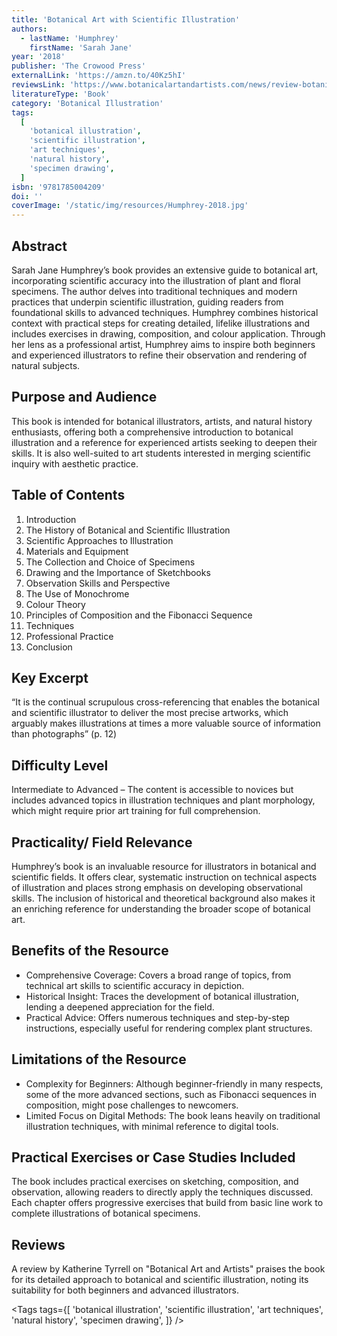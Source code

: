 ```yaml
---
title: 'Botanical Art with Scientific Illustration'
authors:
  - lastName: 'Humphrey'
    firstName: 'Sarah Jane'
year: '2018'
publisher: 'The Crowood Press'
externalLink: 'https://amzn.to/40Kz5hI'
reviewsLink: 'https://www.botanicalartandartists.com/news/review-botanical-art-with-scientific-illustration-by-sarah-jane-humphrey'
literatureType: 'Book'
category: 'Botanical Illustration'
tags:
  [
    'botanical illustration',
    'scientific illustration',
    'art techniques',
    'natural history',
    'specimen drawing',
  ]
isbn: '9781785004209'
doi: ''
coverImage: '/static/img/resources/Humphrey-2018.jpg'
---
```


## Abstract

Sarah Jane Humphrey’s book provides an extensive guide to botanical art, incorporating scientific accuracy into the illustration of plant and floral specimens. The author delves into traditional techniques and modern practices that underpin scientific illustration, guiding readers from foundational skills to advanced techniques. Humphrey combines historical context with practical steps for creating detailed, lifelike illustrations and includes exercises in drawing, composition, and colour application. Through her lens as a professional artist, Humphrey aims to inspire both beginners and experienced illustrators to refine their observation and rendering of natural subjects.

## Purpose and Audience

This book is intended for botanical illustrators, artists, and natural history enthusiasts, offering both a comprehensive introduction to botanical illustration and a reference for experienced artists seeking to deepen their skills. It is also well-suited to art students interested in merging scientific inquiry with aesthetic practice.

## Table of Contents

1. Introduction
2. The History of Botanical and Scientific Illustration
3. Scientific Approaches to Illustration
4. Materials and Equipment
5. The Collection and Choice of Specimens
6. Drawing and the Importance of Sketchbooks
7. Observation Skills and Perspective
8. The Use of Monochrome
9. Colour Theory
10. Principles of Composition and the Fibonacci Sequence
11. Techniques
12. Professional Practice
13. Conclusion

## Key Excerpt

“It is the continual scrupulous cross-referencing that enables the botanical and scientific illustrator to deliver the most precise artworks, which arguably makes illustrations at times a more valuable source of information than photographs” (p. 12)

## Difficulty Level

Intermediate to Advanced – The content is accessible to novices but includes advanced topics in illustration techniques and plant morphology, which might require prior art training for full comprehension.

## Practicality/ Field Relevance

Humphrey’s book is an invaluable resource for illustrators in botanical and scientific fields. It offers clear, systematic instruction on technical aspects of illustration and places strong emphasis on developing observational skills. The inclusion of historical and theoretical background also makes it an enriching reference for understanding the broader scope of botanical art.

## Benefits of the Resource

- Comprehensive Coverage: Covers a broad range of topics, from technical art skills to scientific accuracy in depiction.
- Historical Insight: Traces the development of botanical illustration, lending a deepened appreciation for the field.
- Practical Advice: Offers numerous techniques and step-by-step instructions, especially useful for rendering complex plant structures.

## Limitations of the Resource

- Complexity for Beginners: Although beginner-friendly in many respects, some of the more advanced sections, such as Fibonacci sequences in composition, might pose challenges to newcomers.
- Limited Focus on Digital Methods: The book leans heavily on traditional illustration techniques, with minimal reference to digital tools.

## Practical Exercises or Case Studies Included

The book includes practical exercises on sketching, composition, and observation, allowing readers to directly apply the techniques discussed. Each chapter offers progressive exercises that build from basic line work to complete illustrations of botanical specimens.

## Reviews

A review by Katherine Tyrrell on "Botanical Art and Artists" praises the book for its detailed approach to botanical and scientific illustration, noting its suitability for both beginners and advanced illustrators.

<Tags
  tags={[
    'botanical illustration',
    'scientific illustration',
    'art techniques',
    'natural history',
    'specimen drawing',
  ]}
/>
